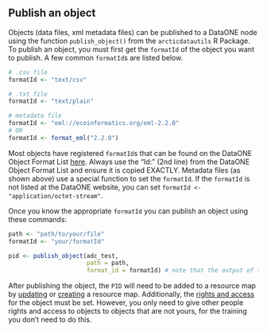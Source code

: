 ## Publish an object

Objects (data files, xml metadata files) can be published to a DataONE node using the function `publish_object()` from the `arcticdatautils` R Package. To publish an object, you must first get the `formatId` of the object you want to publish. A few common `formatId`s are listed below.

```r
# .csv file
formatId <- "text/csv"

# .txt file
formatId <- "text/plain"

# metadata file
formatId <- "eml://ecoinformatics.org/eml-2.2.0"
# OR
formatId <- format_eml("2.2.0")
```

Most objects have registered `formatId`s that can be found on the DataONE Object Format List <a href = 'https://cn.dataone.org/cn/v2/formats' target='_blank'>here</a>. Always use the "Id:" (2nd line) from the DataONE Object Format List and ensure it is copied EXACTLY. Metadata files (as shown above) use a special function to set the `formatId`. If the `formatId` is not listed at the DataONE website, you can set `formatId <- "application/octet-stream"`.

Once you know the appropriate `formatId` you can publish an object using these commands:

```r
path <- "path/to/your/file"
formatId <- "your/formatId"

pid <- publish_object(adc_test,
                      path = path,
                      format_id = formatId) # note that the output of this function is the PID of the newly published object
```

After publishing the object, the `PID` will need to be added to a resource map by <a href = 'https://nceas.github.io/datateam-training/reference/publish-an-object.html#update-a-package' target='_blank'>updating</a> or <a href = 'https://nceas.github.io/datateam-training/reference/create-a-resource-map.html#create-a-resource-map' target='_blank'>creating</a> a resource map. Additionally, the <a href = 'https://nceas.github.io/datateam-training/reference/set-rights-and-access.html#set-rights-and-access' target='_blank'>rights and access</a> for the object must be set. However, you only need to give other people rights and access to objects to objects that are not yours, for the training you don't need to do this.
